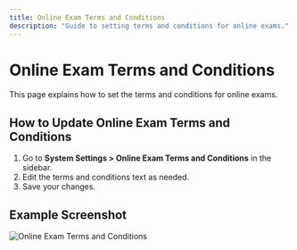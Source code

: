 ```yaml
---
title: Online Exam Terms and Conditions
description: "Guide to setting terms and conditions for online exams."
---
```


# Online Exam Terms and Conditions

This page explains how to set the terms and conditions for online exams.

## How to Update Online Exam Terms and Conditions

1. Go to **System Settings > Online Exam Terms and Conditions** in the sidebar.
2. Edit the terms and conditions text as needed.
3. Save your changes.

## Example Screenshot

![Online Exam Terms and Conditions](../assets/online-exam-terms-settings.png) 
